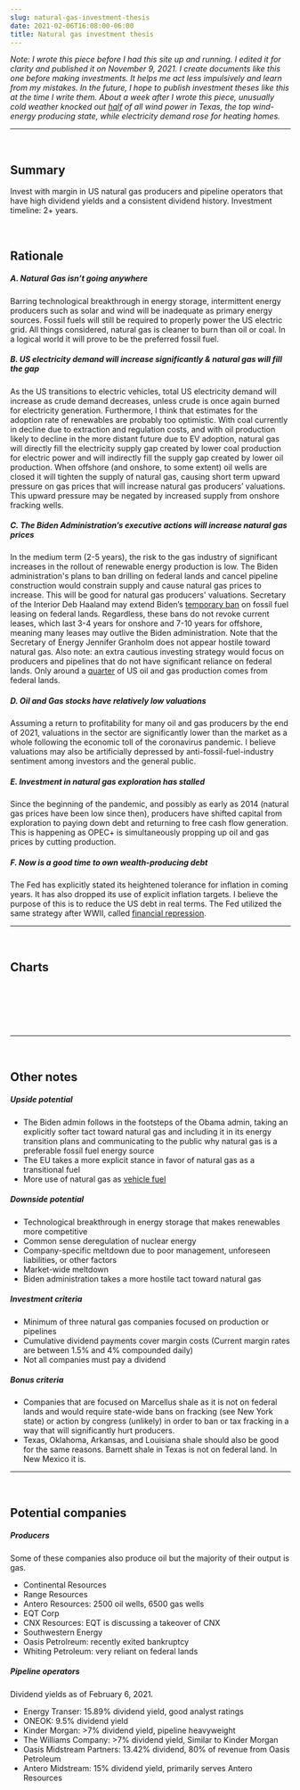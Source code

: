 ```yaml
---
slug: natural-gas-investment-thesis
date: 2021-02-06T16:08:00-06:00
title: Natural gas investment thesis
---
```



_Note: I wrote this piece before I had this site up and running. I edited it for clarity and published it on November 9, 2021. I create documents like this one before making investments. It helps me act less impulsively and learn from my mistakes. In the future, I hope to publish investment theses like this at the time I write them. About a week after I wrote this piece, unusually cold weather knocked out [half](https://www.reuters.com/article/idUSKBN2AF066) of all wind power in Texas, the top wind-energy producing state, while electricity demand rose for heating homes._

---

<br />

## Summary

Invest with margin in US natural gas producers and pipeline operators that have high dividend yields and a consistent dividend history. Investment timeline: 2+ years.

<br />

## Rationale

##### A. Natural Gas isn’t going anywhere

Barring technological breakthrough in energy storage, intermittent energy producers such as solar and wind will be inadequate as primary energy sources. Fossil fuels will still be required to properly power the US electric grid. All things considered, natural gas is cleaner to burn than oil or coal. In a logical world it will prove to be the preferred fossil fuel.

##### B. US electricity demand will increase significantly & natural gas will fill the gap

As the US transitions to electric vehicles, total US electricity demand will increase as crude demand decreases, unless crude is once again burned for electricity generation. Furthermore, I think that estimates for the adoption rate of renewables are probably too optimistic. With coal currently in decline due to extraction and regulation costs, and with oil production likely to decline in the more distant future due to EV adoption, natural gas will directly fill the electricity supply gap created by lower coal production for electric power and will indirectly fill the supply gap created by lower oil production. When offshore (and onshore, to some extent) oil wells are closed it will tighten the supply of natural gas, causing short term upward pressure on gas prices that will increase natural gas producers’ valuations. This upward pressure may be negated by increased supply from onshore fracking wells.

<MdxImage
  fileName="net-electric-gen.jpg"
  alt="Figure 1"
  caption="Figure 1: Natural gas is poised to steal market share from coal, aided by clean-power policies."
/>

##### C. The Biden Administration’s executive actions will increase natural gas prices

In the medium term (2-5 years), the risk to the gas industry of significant increases in the rollout of renewable energy production is low. The Biden administration's plans to ban drilling on federal lands and cancel pipeline construction would constrain supply and cause natural gas prices to increase. This will be good for natural gas producers' valuations. Secretary of the Interior Deb Haaland may extend Biden’s [temporary ban](https://www.spglobal.com/platts/en/market-insights/latest-news/oil/012121-us-puts-new-oil-and-gas-leases-permits-on-federal-lands-on-hold-for-60-days) on fossil fuel leasing on federal lands. Regardless, these bans do not revoke current leases, which last 3-4 years for onshore and 7-10 years for offshore, meaning many leases may outlive the Biden administration. Note that the Secretary of Energy Jennifer Granholm does not appear hostile toward natural gas. Also note: an extra cautious investing strategy would focus on producers and pipelines that do not have significant reliance on federal lands. Only around a [quarter](https://www.instituteforenergyresearch.org/fossil-fuels/oil-and-gas-production-on-federal-land-falls-far-below-historic-norms/) of US oil and gas production comes from federal lands.

##### D. Oil and Gas stocks have relatively low valuations

Assuming a return to profitability for many oil and gas producers by the end of 2021, valuations in the sector are significantly lower than the market as a whole following the economic toll of the coronavirus pandemic. I believe valuations may also be artificially depressed by anti-fossil-fuel-industry sentiment among investors and the general public.

##### E. Investment in natural gas exploration has stalled

Since the beginning of the pandemic, and possibly as early as 2014 (natural gas prices have been low since then), producers have shifted capital from exploration to paying down debt and returning to free cash flow generation. This is happening as OPEC+ is simultaneously propping up oil and gas prices by cutting production.

<MdxImage
  fileName="investment-cycle.png"
  alt="Figure 2"
  maxWidth="600px"
  caption="Figure 2: The investment cycle for commodities industries. The oil & gas industry is experiencing depressed valuations and companies have reduced output and capital expenditures."
/>

##### F. Now is a good time to own wealth-producing debt

The Fed has explicitly stated its heightened tolerance for inflation in coming years. It has also dropped its use of explicit inflation targets. I believe the purpose of this is to reduce the US debt in real terms. The Fed utilized the same strategy after WWII, called [financial repression](https://en.wikipedia.org/wiki/Financial_repression#Examples).

---

<br />

## Charts

<MdxImage
  fileName="nat-gas-marketed-prod.png"
  alt="Figure 3"
  caption="Figure 3: US production of natural gas over time. Production picked up in the late 2000's with the fracking boom. Production fell in early 2020."
/>

<br />

<MdxImage
  fileName="nat-gas-consumption.png"
  alt="Figure 4"
  caption="Figure 4: US natural gas consumption over time. The COVID-19 pandemic does not seem to have had a discernable effect on natural gas consumption."
/>

<br />

<MdxImage
  fileName="hh-spot-prices.png"
  alt="Figure 5"
  caption="Figure 5: US natural gas prices over time. Prices were falling before global COVID-19 lockdowns began and have recovered somewhat since then."
/>

<br />

<MdxImage
  fileName="wti-prices.png"
  alt="Figure 6"
  caption="Figure 6: US oil prices over time. The pandemic's effect on oil prices is more clear than its effect on natural gas prices. Many oil wells also produce natural gas. When prices fall and oil wells are closed, some natural gas production comes offline too."
/>

---

<br />

## Other notes

##### Upside potential

- The Biden admin follows in the footsteps of the Obama admin, taking an explicitly softer tact toward natural gas and including it in its energy transition plans and communicating to the public why natural gas is a preferable fossil fuel energy source
- The EU takes a more explicit stance in favor of natural gas as a transitional fuel
- More use of natural gas as [vehicle fuel](https://www.reuters.com/article/us-amazon-engines-natural-gas-exclusive-idUSKBN2A52ML)

##### Downside potential

- Technological breakthrough in energy storage that makes renewables more competitive
- Common sense deregulation of nuclear energy
- Company-specific meltdown due to poor management, unforeseen liabilities, or other factors
- Market-wide meltdown
- Biden administration takes a more hostile tact toward natural gas

##### Investment criteria

- Minimum of three natural gas companies focused on production or pipelines
- Cumulative dividend payments cover margin costs (Current margin rates are between 1.5% and 4% compounded daily)
- Not all companies must pay a dividend

##### Bonus criteria

- Companies that are focused on Marcellus shale as it is not on federal lands and would require state-wide bans on fracking (see New York state) or action by congress (unlikely) in order to ban or tax fracking in a way that will significantly hurt producers.
- Texas, Oklahoma, Arkansas, and Louisiana shale should also be good for the same reasons. Barnett shale in Texas is not on federal land. In New Mexico it is.

---

<br />

## Potential companies

##### Producers

Some of these companies also produce oil but the majority of their output is gas.

- Continental Resources
- Range Resources
- Antero Resources: 2500 oil wells, 6500 gas wells
- EQT Corp
- CNX Resources: EQT is discussing a takeover of CNX
- Southwestern Energy
- Oasis Petrolreum: recently exited bankruptcy
- Whiting Petroleum: very reliant on federal lands

##### Pipeline operators

Dividend yields as of February 6, 2021.

- Energy Transer: 15.89% dividend yield, good analyst ratings
- ONEOK: 9.5% dividend yield
- Kinder Morgan: >7% dividend yield, pipeline heavyweight
- The Williams Company: >7% dividend yield, Similar to Kinder Morgan
- Oasis Midstream Partners: 13.42% dividend, 80% of revenue from Oasis Petroleum
- Antero Midstream: 15% dividend yield, primarily serves Antero Resources
